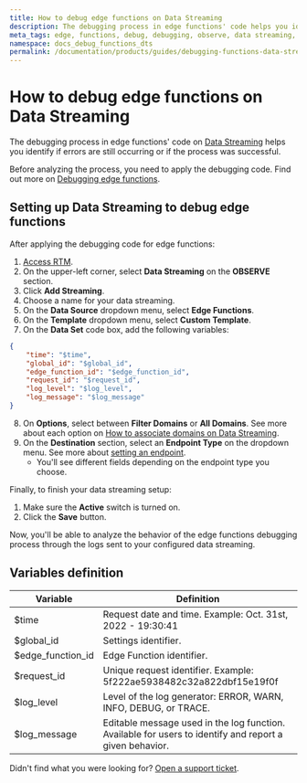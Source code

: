 ```yaml
---
title: How to debug edge functions on Data Streaming
description: The debugging process in edge functions' code helps you identify if errors are still occurring or if the debug process was successful.
meta_tags: edge, functions, debug, debugging, observe, data streaming, logs
namespace: docs_debug_functions_dts
permalink: /documentation/products/guides/debugging-functions-data-streaming/
---
```


# How to debug edge functions on Data Streaming

The debugging process in edge functions' code on [Data Streaming](/en/documentation/products/data-streaming/) helps you identify if errors are still occurring or if the process was successful.

Before analyzing the process, you need to apply the debugging code. Find out more on [Debugging edge functions](/en/documentation/products/edge-application/edge-functions/debugging/).

## Setting up Data Streaming to debug edge functions

After applying the debugging code for edge functions:

1. [Access RTM](https://manager.azion.com/).
2. On the upper-left corner, select **Data Streaming** on the **OBSERVE** section.
3. Click **Add Streaming**.
4. Choose a name for your data streaming.
5. On the **Data Source** dropdown menu, select **Edge Functions**.
6. On the **Template** dropdown menu, select **Custom Template**.
7. On the **Data Set** code box, add the following variables:

```json
{
	"time": "$time",
    "global_id": "$global_id",
    "edge_function_id": "$edge_function_id",
    "request_id": "$request_id",
    "log_level": "$log_level",
    "log_message": "$log_message"
}
```



8. On **Options**, select between **Filter Domains** or **All Domains**. See more about each option on [How to associate domains on Data Streaming](/en/documentation/products/guides/data-streaming-associate-domains/).
9. On the **Destination** section, select an **Endpoint Type** on the dropdown menu. See more about [setting an endpoint](/en/documentation/products/data-streaming/#setting-endpoint).
    - You'll see different fields depending on the endpoint type you choose.

Finally, to finish your data streaming setup:

1. Make sure the **Active** switch is turned on.
2. Click the **Save** button.

Now, you'll be able to analyze the behavior of the edge functions debugging process through the logs sent to your configured data streaming.

## Variables definition

| Variable          | Definition                                                  |
| ----------------- | ----------------------------------------------------------- |
| $time             | Request date and time. Example: Oct. 31st, 2022 - 19:30:41                               |
| $global_id        | Settings identifier.                                        |
| $edge_function_id | Edge Function identifier.                                   |
| $request_id       | Unique request identifier. Example: 5f222ae5938482c32a822dbf15e19f0f                                         |
| $log_level        | Level of the log generator: ERROR, WARN, INFO, DEBUG, or TRACE. |
| $log_message      | Editable message used in the log function. Available for users to identify and report a given behavior.     |


Didn't find what you were looking for? [Open a support ticket](https://tickets.azion.com/).
